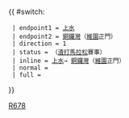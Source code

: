 {{Error|錯誤：此模板已停用。請見[[Template:HK Bus Route Cross Harbour/doc]]。}}{{ #switch: {{{format|}}}
  | endpoint1 = [[上水巴士總站|上水]]
  | endpoint2 = [[銅鑼灣]]（[[維多利亞公園|維園]]正門）
  | direction = 1
  | status = {{HK Bus Status|S}}（[[渣打馬拉松]]賽事）
  | inline = [[上水巴士總站|上水]]→ [[銅鑼灣]]（[[維多利亞公園|維園]]正門）
  | normal =
  | full =
}}<noinclude>[[Category:過海隧道巴士路線模板|R678]]</noinclude>